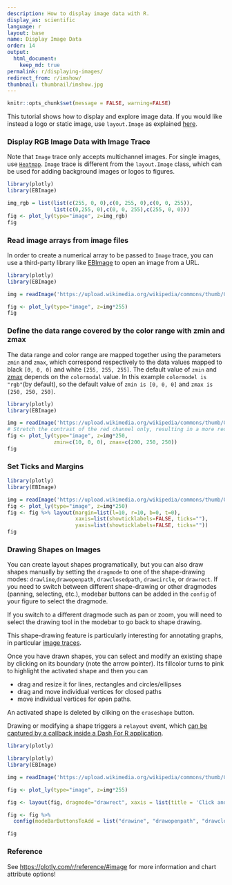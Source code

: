 ```yaml
---
description: How to display image data with R.
display_as: scientific
language: r
layout: base
name: Display Image Data
order: 14
output:
  html_document:
    keep_md: true
permalink: r/displaying-images/
redirect_from: r/imshow/
thumbnail: thumbnail/imshow.jpg
---
```


```r
knitr::opts_chunk$set(message = FALSE, warning=FALSE)
```
This tutorial shows how to display and explore image data. If you would like instead a logo or static image, use `layout.Image` as explained [here](https://plotly.com/r/logos/).

### Display RGB Image Data with Image Trace

Note that `Image` trace only accepts multichannel images. For single images, use [`Heatmap`](https://plotly.com/r/heatmaps/). `Image` trace is different from the `layout.Image` class, which can be used for adding background images or logos to figures.
```r
library(plotly)
library(EBImage)

img_rgb = list(list(c(255, 0, 0),c(0, 255, 0),c(0, 0, 255)),
               list(c(0,255, 0),c(0, 0, 255),c(255, 0, 0)))
fig <- plot_ly(type="image", z=img_rgb)
fig
```
### Read image arrays from image files

In order to create a numerical array to be passed to `Image` trace, you can use a third-party library like [EBImage](https://www.rdocumentation.org/packages/EBImage/versions/4.14.2) to open an image from a URL.

```r
library(plotly)
library(EBImage)

img = readImage('https://upload.wikimedia.org/wikipedia/commons/thumb/0/00/Crab_Nebula.jpg/240px-Crab_Nebula.jpg')

fig <- plot_ly(type="image", z=img*255)
fig
```
### Define the data range covered by the color range with zmin and zmax

The data range and color range are mapped together using the parameters `zmin` and `zmax`, which correspond respectively to the data values mapped to black `[0, 0, 0]` and white `[255, 255, 255]`.
The default value of `zmin` and [zmax](https://plotly.com/r/reference/#image-zmax) depends on the `colormodal` value. In this example `colormodel is "rgb"`(by default), so the default value of `zmin is [0, 0, 0]` and `zmax is [250, 250, 250]`.

```r
library(plotly)
library(EBImage)

img = readImage('https://upload.wikimedia.org/wikipedia/commons/thumb/0/00/Crab_Nebula.jpg/240px-Crab_Nebula.jpg')
# Stretch the contrast of the red channel only, resulting in a more red image
fig <- plot_ly(type="image", z=img*250,
               zmin=c(10, 0, 0), zmax=c(200, 250, 250))
fig
```
### Set Ticks and Margins

```r
library(plotly)
library(EBImage)

img = readImage('https://upload.wikimedia.org/wikipedia/commons/thumb/0/00/Crab_Nebula.jpg/240px-Crab_Nebula.jpg')
fig <- plot_ly(type="image", z=img*250)
fig <- fig %>% layout(margin=list(l=10, r=10, b=0, t=0),
                      xaxis=list(showticklabels=FALSE, ticks=""),
                      yaxis=list(showticklabels=FALSE, ticks=""))
fig
```

### Drawing Shapes on Images

You can create layout shapes programatically, but you can also draw shapes manually by setting the `dragmode` to one of the shape-drawing modes: `drawline`,`drawopenpath`, `drawclosedpath`, `drawcircle`, or `drawrect`. If you need to switch between different shape-drawing or other dragmodes (panning, selecting, etc.), modebar buttons can be added in the `config` of your figure to select the dragmode.

If you switch to a different dragmode such as pan or zoom, you will need to select the drawing tool in the modebar to go back to shape drawing.

This shape-drawing feature is particularly interesting for annotating graphs, in particular [image traces](https://plotly.com/r/displaying-images/).

Once you have drawn shapes, you can select and modify an existing shape by clicking on its boundary (note the arrow pointer). Its fillcolor turns to pink to highlight the activated shape and then you can

- drag and resize it for lines, rectangles and circles/ellipses
- drag and move individual vertices for closed paths
- move individual vertices for open paths.

An activated shape is deleted by cliking on the `eraseshape` button.

Drawing or modifying a shape triggers a `relayout` event, which [can be captured by a callback inside a Dash For R application](https://dash.plotly.com/interactive-graphing).

```r
library(plotly)

library(plotly)
library(EBImage)

img = readImage('https://upload.wikimedia.org/wikipedia/commons/thumb/0/00/Crab_Nebula.jpg/240px-Crab_Nebula.jpg')

fig <- plot_ly(type="image", z=img*255)

fig <- layout(fig, dragmode="drawrect", xaxis = list(title = 'Click and drag inside the figure to draw a rectangle or select another shape in the modebar'))

fig <- fig %>%
  config(modeBarButtonsToAdd = list("drawine", "drawopenpath", "drawclosedpath", "drawcircle", "drawrect", "eraseshape" ) )

fig

```

### Reference
See [https://plotly.com/r/reference/#image](https://plotly.com/r/reference/#area) for more information and chart attribute options!
